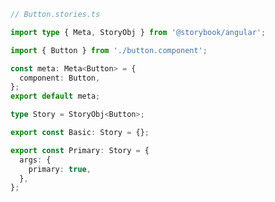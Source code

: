 ```ts
// Button.stories.ts

import type { Meta, StoryObj } from '@storybook/angular';

import { Button } from './button.component';

const meta: Meta<Button> = {
  component: Button,
};
export default meta;

type Story = StoryObj<Button>;

export const Basic: Story = {};

export const Primary: Story = {
  args: {
    primary: true,
  },
};
```
